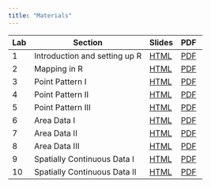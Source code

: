 ```yaml
---
title: "Materials"
---
```


```{=html}
<table><thead>
  <tr>
    <th>Lab</th>
    <th>Section</th>
    <th>Slides</th>
    <th>PDF&nbsp;</th>
  </tr></thead>
<tbody>
  <tr>
    <td>1</td>
    <td>Introduction and setting up R</td>
    <td><a href="./slides/1-intro/index.html">HTML</a></td>
    <td><a href="./slides/1-intro/Introduction and setting up R.pdf">PDF</a></td>
  </tr>
  <tr>
    <td>2</td>
    <td>Mapping in R</td>
    <td><a href="./slides/2-mapping/index.html">HTML</a></td>
    <td><a href="./slides/2-mapping/Mapping in R.pdf">PDF</a></td>
  </tr>
  <tr>
    <td>3</td>
    <td>Point Pattern I</td>
    <td><a href="./slides/3-point-pattern1/index.html">HTML</a></td>
    <td><a href="./slides/3-point-pattern1/Point Pattern I.pdf">PDF</a></td>
  </tr>
  <tr>
    <td>4</td>
    <td>Point Pattern II</td>
    <td><a href="./slides/4-point-pattern2/index.html">HTML</a></td>
    <td><a href="./slides/4-point-pattern2/Point Pattern II.pdf">PDF</a></td>
  </tr>
  <tr>
    <td>5</td>
    <td>Point Pattern III</td>
    <td><a href="./slides/5-point-pattern3/index.html">HTML</a></td>
    <td><a href="./slides/5-point-pattern3/Point Pattern III.pdf">PDF</a></td>
  </tr>
  <tr>
    <td>6</td>
    <td>Area Data I</td>
    <td><a href="./slides/6-area-data1/index.html">HTML</a></td>
    <td><a href="./slides/6-area-data1/Area Data I.pdf">PDF</a></td>
  </tr>
  <tr>
    <td>7</td>
    <td>Area Data II</td>
    <td><a href="./slides/7-area-data2/index.html">HTML</a></td>
    <td><a href="./slides/7-area-data2/Area Data II.pdf">PDF</a></td>
  </tr>
  <tr>
    <td>8</td>
    <td>Area Data III</td>
    <td><a href="./slides/8-area-data3/index.html">HTML</a></td>
    <td><a href="./slides/8-area-data3/Area Data III.pdf">PDF</a></td>
  </tr>
  <tr>
    <td>9</td>
    <td>Spatially Continuous Data I</td>
    <td><a href="./slides/9-continuous-data1/index.html">HTML</a></td>
    <td><a href="./slides/9-continuous-data1/Spatially Continuous Data I.pdf">PDF</a></td>
  </tr>
  <tr>
    <td>10</td>
    <td>Spatially Continuous Data II</td>
    <td><a href="./slides/10-continuous-data2/index.html">HTML</a></td>
    <td><a href="./slides/10-continuous-data2/Spatially Continuous Data II.pdf">PDF</a></td>
  </tr>
</tbody></table>
```
